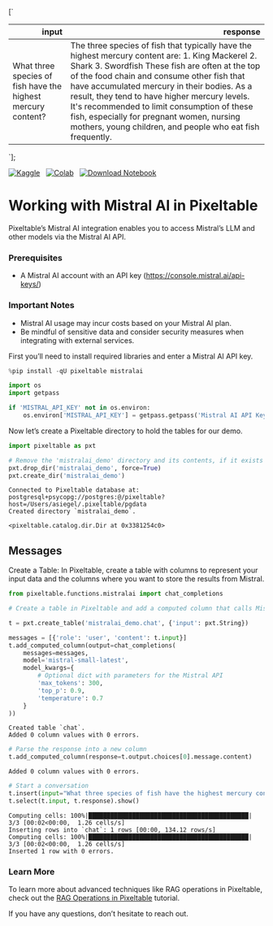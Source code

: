 

[`
<table class="dataframe" data-quarto-postprocess="true" data-border="1">
<thead>
<tr style="text-align: right;">
<th data-quarto-table-cell-role="th">input</th>
<th data-quarto-table-cell-role="th">response</th>
</tr>
</thead>
<tbody>
<tr>
<td>What three species of fish have the highest mercury content?</td>
<td>The three species of fish that typically have the highest mercury content are: 1. King Mackerel 2. Shark 3. Swordfish These fish are often at the top of the food chain and consume other fish that have accumulated mercury in their bodies. As a result, they tend to have higher mercury levels. It's recommended to limit consumption of these fish, especially for pregnant women, nursing mothers, young children, and people who eat fish frequently.</td>
</tr>
</tbody>
</table>
`];

[![Kaggle](https://kaggle.com/static/images/open-in-kaggle.svg)](https://kaggle.com/kernels/welcome?src=https://github.com/pixeltable/pixeltable/blob/release/docs/notebooks/integrations/working-with-mistralai.ipynb)  
[![Colab](https://colab.research.google.com/assets/colab-badge.svg)](https://colab.research.google.com/github/pixeltable/pixeltable/blob/release/docs/notebooks/integrations/working-with-mistralai.ipynb)  
<a href="https://raw.githubusercontent.com/pixeltable/pixeltable/release/docs/notebooks/integrations/working-with-mistralai.ipynb" download><img src="https://img.shields.io/badge/%E2%AC%87-Download%20Notebook-blue" alt="Download Notebook"></a>

# Working with Mistral AI in Pixeltable

Pixeltable’s Mistral AI integration enables you to access Mistral’s LLM
and other models via the Mistral AI API.

### Prerequisites

-   A Mistral AI account with an API key
    (https://console.mistral.ai/api-keys/)

### Important Notes

-   Mistral AI usage may incur costs based on your Mistral AI plan.
-   Be mindful of sensitive data and consider security measures when
    integrating with external services.

First you’ll need to install required libraries and enter a Mistral AI
API key.


```python
%pip install -qU pixeltable mistralai
```


```python
import os
import getpass

if 'MISTRAL_API_KEY' not in os.environ:
    os.environ['MISTRAL_API_KEY'] = getpass.getpass('Mistral AI API Key:')
```

Now let’s create a Pixeltable directory to hold the tables for our demo.


```python
import pixeltable as pxt

# Remove the 'mistralai_demo' directory and its contents, if it exists
pxt.drop_dir('mistralai_demo', force=True)
pxt.create_dir('mistralai_demo')
```

``` text
Connected to Pixeltable database at: postgresql+psycopg://postgres:@/pixeltable?host=/Users/asiegel/.pixeltable/pgdata
Created directory `mistralai_demo`.
```

``` text
<pixeltable.catalog.dir.Dir at 0x3381254c0>
```

## Messages

Create a Table: In Pixeltable, create a table with columns to represent
your input data and the columns where you want to store the results from
Mistral.


```python
from pixeltable.functions.mistralai import chat_completions

# Create a table in Pixeltable and add a computed column that calls Mistral AI

t = pxt.create_table('mistralai_demo.chat', {'input': pxt.String})

messages = [{'role': 'user', 'content': t.input}]
t.add_computed_column(output=chat_completions(
    messages=messages,
    model='mistral-small-latest',
    model_kwargs={
        # Optional dict with parameters for the Mistral API
        'max_tokens': 300,
        'top_p': 0.9,
        'temperature': 0.7
    }
))
```

``` text
Created table `chat`.
Added 0 column values with 0 errors.
```


```python
# Parse the response into a new column
t.add_computed_column(response=t.output.choices[0].message.content)
```

``` text
Added 0 column values with 0 errors.
```


```python
# Start a conversation
t.insert(input="What three species of fish have the highest mercury content?")
t.select(t.input, t.response).show()
```

``` text
Computing cells: 100%|████████████████████████████████████████████| 3/3 [00:02<00:00,  1.26 cells/s]
Inserting rows into `chat`: 1 rows [00:00, 134.12 rows/s]
Computing cells: 100%|████████████████████████████████████████████| 3/3 [00:02<00:00,  1.26 cells/s]
Inserted 1 row with 0 errors.
```

<div dangerouslySetInnerHTML={{ __html: quartoRawHtml[0] }} />

### Learn More

To learn more about advanced techniques like RAG operations in
Pixeltable, check out the [RAG Operations in
Pixeltable](https://pixeltable.readme.io/docs/rag-operations-in-pixeltable)
tutorial.

If you have any questions, don’t hesitate to reach out.
